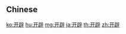{{also|開辟|開闢}}
==Chinese==
{{zh-see|開闢}}
{{zh-cat|Elementary}}

[[ko:开辟]]
[[hu:开辟]]
[[mg:开辟]]
[[ja:开辟]]
[[th:开辟]]
[[zh:开辟]]